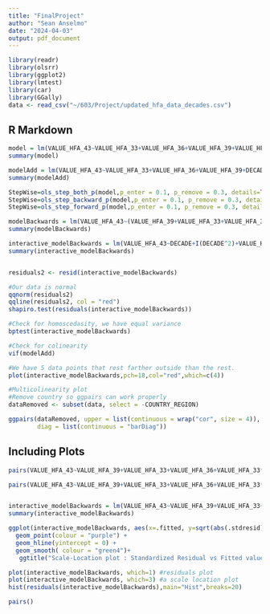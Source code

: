 ```yaml
---
title: "FinalProject"
author: "Sean Anselmo"
date: "2024-04-03"
output: pdf_document
---
```


```r
library(readr)
library(olsrr)
library(ggplot2)
library(lmtest)
library(car)
library(GGally)
data <- read_csv("~/603/Project/updated_hfa_data_decades.csv")
```

## R Markdown


```r
model = lm(VALUE_HFA_43~VALUE_HFA_33+VALUE_HFA_36+VALUE_HFA_39+VALUE_HFA_426, data=data)
summary(model)

modelAdd = lm(VALUE_HFA_43~VALUE_HFA_33+VALUE_HFA_36+VALUE_HFA_39+DECADE, data=data)
summary(modelAdd)

StepWise=ols_step_both_p(model,p_enter = 0.1, p_remove = 0.3, details=TRUE) #Stepwise has same results
StepWise=ols_step_backward_p(model,p_enter = 0.1, p_remove = 0.3, details=TRUE)
StepWise=ols_step_forward_p(model,p_enter = 0.1, p_remove = 0.3, details=TRUE)

modelBackwards = lm(VALUE_HFA_43~(VALUE_HFA_39+VALUE_HFA_33+VALUE_HFA_36)^2, data=data)
summary(modelBackwards)

interactive_modelBackwards = lm(VALUE_HFA_43~DECADE+I(DECADE^2)+VALUE_HFA_39+VALUE_HFA_33+VALUE_HFA_36+VALUE_HFA_33*VALUE_HFA_36, data=data)
summary(interactive_modelBackwards)


residuals2 <- resid(interactive_modelBackwards)

#Our data is normal
qqnorm(residuals2)
qqline(residuals2, col = "red")
shapiro.test(residuals(interactive_modelBackwards))

#Check for homoscedasity, we have equal variance
bptest(interactive_modelBackwards)

#Check for colinearity 
vif(modelAdd)

#We have 5 data points that rest farther outside than the rest.
plot(interactive_modelBackwards,pch=18,col="red",which=c(4)) 
```
```r
#Multicolinearity plot
#Remove country so ggpairs can work properly
dataRemoved <- subset(data, select = -COUNTRY_REGION)

ggpairs(dataRemoved, upper = list(continuous = wrap("cor", size = 4)), 
        diag = list(continuous = "barDiag"))
```

## Including Plots


```r
pairs(VALUE_HFA_43~VALUE_HFA_39+VALUE_HFA_33+VALUE_HFA_36+VALUE_HFA_33*VALUE_HFA_39+VALUE_HFA_33*VALUE_HFA_36+I(VALUE_HFA_33^2), data=data,panel=panel.smooth)

pairs(VALUE_HFA_43~VALUE_HFA_39+VALUE_HFA_33+VALUE_HFA_36+VALUE_HFA_33*VALUE_HFA_39+VALUE_HFA_33*VALUE_HFA_36+I(VALUE_HFA_33^2), data=data)


interactive_modelBackwards = lm(VALUE_HFA_43~VALUE_HFA_39+VALUE_HFA_33+VALUE_HFA_36+VALUE_HFA_33*VALUE_HFA_39+VALUE_HFA_33*VALUE_HFA_36+I(VALUE_HFA_33^2), data=data)
summary(interactive_modelBackwards)
```
```r
ggplot(interactive_modelBackwards, aes(x=.fitted, y=sqrt(abs(.stdresid)))) +
  geom_point(colour = "purple") +
  geom_hline(yintercept = 0) +
  geom_smooth( colour = "green4")+
   ggtitle("Scale-Location plot : Standardized Residual vs Fitted values") 

plot(interactive_modelBackwards, which=1) #residuals plot
plot(interactive_modelBackwards, which=3) #a scale location plot
hist(residuals(interactive_modelBackwards),main="Hist",breaks=20)

pairs()
```



